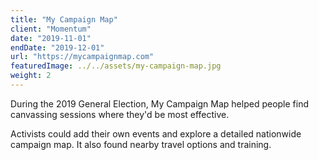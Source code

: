 ```yaml
---
title: "My Campaign Map"
client: "Momentum"
date: "2019-11-01"
endDate: "2019-12-01"
url: "https://mycampaignmap.com"
featuredImage: ../../assets/my-campaign-map.jpg
weight: 2
---
```


During the 2019 General Election, My Campaign Map helped people find canvassing sessions where they'd be most effective. 

Activists could add their own events and explore a detailed nationwide campaign map. It also found nearby travel options and training. 
